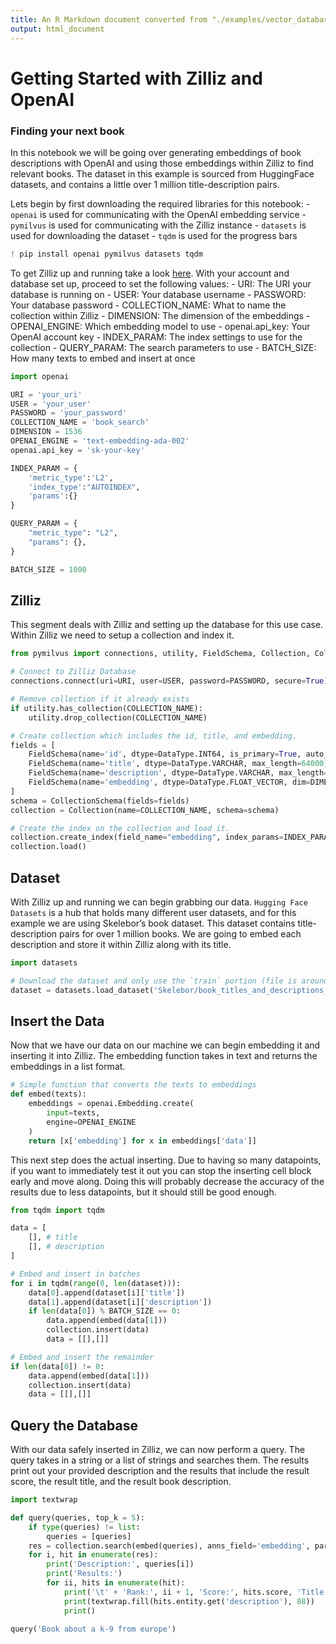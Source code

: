 ```yaml
---
title: An R Markdown document converted from "./examples/vector_databases/zilliz/Getting_started_with_Zilliz_and_OpenAI.ipynb"
output: html_document
---
```


# Getting Started with Zilliz and OpenAI
### Finding your next book

In this notebook we will be going over generating embeddings of book descriptions with OpenAI and using those embeddings within Zilliz to find relevant books. The dataset in this example is sourced from HuggingFace datasets, and contains a little over 1 million title-description pairs.

Lets begin by first downloading the required libraries for this notebook:
- `openai` is used for communicating with the OpenAI embedding service
- `pymilvus` is used for communicating with the Zilliz instance
- `datasets` is used for downloading the dataset
- `tqdm` is used for the progress bars

```python
! pip install openai pymilvus datasets tqdm
```

To get Zilliz up and running take a look [here](https://zilliz.com/doc/quick_start). With your account and database set up, proceed to set the following values:
- URI: The URI your database is running on
- USER: Your database username
- PASSWORD: Your database password
- COLLECTION_NAME: What to name the collection within Zilliz
- DIMENSION: The dimension of the embeddings
- OPENAI_ENGINE: Which embedding model to use
- openai.api_key: Your OpenAI account key
- INDEX_PARAM: The index settings to use for the collection
- QUERY_PARAM: The search parameters to use
- BATCH_SIZE: How many texts to embed and insert at once

```python
import openai

URI = 'your_uri'
USER = 'your_user'
PASSWORD = 'your_password'
COLLECTION_NAME = 'book_search'
DIMENSION = 1536
OPENAI_ENGINE = 'text-embedding-ada-002'
openai.api_key = 'sk-your-key'

INDEX_PARAM = {
    'metric_type':'L2',
    'index_type':"AUTOINDEX",
    'params':{}
}

QUERY_PARAM = {
    "metric_type": "L2",
    "params": {},
}

BATCH_SIZE = 1000
```

## Zilliz
This segment deals with Zilliz and setting up the database for this use case. Within Zilliz we need to setup a collection and index it.

```python
from pymilvus import connections, utility, FieldSchema, Collection, CollectionSchema, DataType

# Connect to Zilliz Database
connections.connect(uri=URI, user=USER, password=PASSWORD, secure=True)
```

```python
# Remove collection if it already exists
if utility.has_collection(COLLECTION_NAME):
    utility.drop_collection(COLLECTION_NAME)
```

```python
# Create collection which includes the id, title, and embedding.
fields = [
    FieldSchema(name='id', dtype=DataType.INT64, is_primary=True, auto_id=True),
    FieldSchema(name='title', dtype=DataType.VARCHAR, max_length=64000),
    FieldSchema(name='description', dtype=DataType.VARCHAR, max_length=64000),
    FieldSchema(name='embedding', dtype=DataType.FLOAT_VECTOR, dim=DIMENSION)
]
schema = CollectionSchema(fields=fields)
collection = Collection(name=COLLECTION_NAME, schema=schema)
```

```python
# Create the index on the collection and load it.
collection.create_index(field_name="embedding", index_params=INDEX_PARAM)
collection.load()
```

## Dataset
With Zilliz up and running we can begin grabbing our data. `Hugging Face Datasets` is a hub that holds many different user datasets, and for this example we are using Skelebor's book dataset. This dataset contains title-description pairs for over 1 million books. We are going to embed each description and store it within Zilliz along with its title.

```python
import datasets

# Download the dataset and only use the `train` portion (file is around 800Mb)
dataset = datasets.load_dataset('Skelebor/book_titles_and_descriptions_en_clean', split='train')
```

## Insert the Data
Now that we have our data on our machine we can begin embedding it and inserting it into Zilliz. The embedding function takes in text and returns the embeddings in a list format.

```python
# Simple function that converts the texts to embeddings
def embed(texts):
    embeddings = openai.Embedding.create(
        input=texts,
        engine=OPENAI_ENGINE
    )
    return [x['embedding'] for x in embeddings['data']]
```

This next step does the actual inserting. Due to having so many datapoints, if you want to immediately test it out you can stop the inserting cell block early and move along. Doing this will probably decrease the accuracy of the results due to less datapoints, but it should still be good enough.

```python
from tqdm import tqdm

data = [
    [], # title
    [], # description
]

# Embed and insert in batches
for i in tqdm(range(0, len(dataset))):
    data[0].append(dataset[i]['title'])
    data[1].append(dataset[i]['description'])
    if len(data[0]) % BATCH_SIZE == 0:
        data.append(embed(data[1]))
        collection.insert(data)
        data = [[],[]]

# Embed and insert the remainder 
if len(data[0]) != 0:
    data.append(embed(data[1]))
    collection.insert(data)
    data = [[],[]]
```

## Query the Database
With our data safely inserted in Zilliz, we can now perform a query. The query takes in a string or a list of strings and searches them. The results print out your provided description and the results that include the result score, the result title, and the result book description.

```python
import textwrap

def query(queries, top_k = 5):
    if type(queries) != list:
        queries = [queries]
    res = collection.search(embed(queries), anns_field='embedding', param=QUERY_PARAM, limit = top_k, output_fields=['title', 'description'])
    for i, hit in enumerate(res):
        print('Description:', queries[i])
        print('Results:')
        for ii, hits in enumerate(hit):
            print('\t' + 'Rank:', ii + 1, 'Score:', hits.score, 'Title:', hits.entity.get('title'))
            print(textwrap.fill(hits.entity.get('description'), 88))
            print()
```

```python
query('Book about a k-9 from europe')
```


